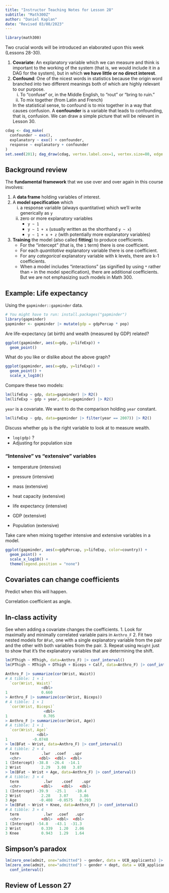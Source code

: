 ```yaml
---
title: "Instructor Teaching Notes for Lesson 28"
subtitle: "Math300Z"
author: "Daniel Kaplan"
date: "Revised 03/08/2023"
---
```



```r
library(math300)
```

Two crucial words will be introduced an elaborated upon this week (Lessons 28-30). 

1. **Covariate**: An explanatory variable which we can measure and think is important to the working of the system (that is, we would include it in a DAG for the system), but in which **we have little or no direct interest**.  
2. **Confound**: One of the nicest words in statistics because the origin word branched into two different meanings both of which are highly relevant to our purpose.
    i. To "confuse" or, in the Middle English, to "rout" or "bring to ruin."
    ii. To mix together (from Latin and French)

    In the statistical sense, to confound is to mix together in a way that causes confusion. A **confounder** is a variable that leads to confounding, that is, confusion. We can draw a simple picture that will be relevant in Lesson 30.
    
```r
cdag <- dag_make(
  confounder ~ exo(),
  explanatory ~ exo() + confounder,
  response ~ explanatory + confounder
)    
set.seed(201); dag_draw(cdag, vertex.label.cex=1, vertex.size=80, edge.arrow.sie=0.2)
```

## Background review

The **fundamental framework** that we use over and over again in this course involves:

1. A **data frame** holding variables of interest.
2. A **model specification** which 
    i. a response variable (always quantitative) which we'll write generically as `y`
    ii. zero or more explanatory variables 
        - `y ~ 1`
        - `y ~ 1 + x` (usually written as the shorthand `y ~ x`)
        - `y ~ 1 + x + z` (with potentially more explanatory variables)
3. **Training** the model (also called **fitting**) to produce coefficients. 
    - For the "intercept" (that is, the `1` term) there is one coefficient.
    - For each *quantitative* explanatory variable there is one coefficient.
    - For any *categorical* explanatory variable with k levels, there are k-1 coefficients.
    - When a model includes "interactions" (as signified by using `*` rather than `+` in the model specification), there are additional coefficients. But we are not emphasizing such models in Math 300.
    
## Example: Life expectancy

Using the `gapminder::gapminder` data. 

```r
# You might have to run: install.packages("gapminder")
library(gapminder)
gapminder <- gapminder |> mutate(gdp = gdpPercap * pop)
```

Are life-expectancy (at birth) and wealth (measured by GDP) related?

```r
ggplot(gapminder, aes(x=gdp, y=lifeExp)) + 
  geom_point() 
```

What do you like or dislike about the above graph?

```r
ggplot(gapminder, aes(x=gdp, y=lifeExp)) + 
  geom_point() +
  scale_x_log10()
```


Compare these two models:

```r
lm(lifeExp ~ gdp, data=gapminder) |> R2()
lm(lifeExp ~ gdp + year, data=gapminder) |> R2()
```

`year` is a covariate. We want to do the comparison holding `year` constant.

```r
lm(lifeExp ~ gdp, data=gapminder |> filter(year == 2007)) |> R2()
```

Discuss whether `gdp` is the right variable to look at to measure wealth. 

- `log(gdp)` ?
- Adjusting for population size

### "Intensive" vs "extensive" variables

- temperature (intensive)
- pressure (intensive)
- mass (extensive)
- heat capacity (extensive)

- life expectancy (intensive)
- GDP (extensive)
- Population (extensive)

Take care when mixing together intensive and extensive variables in a model.



```r
ggplot(gapminder, aes(x=gdpPercap, y=lifeExp, color=country)) + 
  geom_point() + 
  scale_x_log10() + 
  theme(legend.position = "none")
```

## Covariates can change coefficients

Predict when this will happen. 

Correlation coefficient as angle. 


## In-class activity

See when adding a covariate changes the coefficients. 
1. Look for maximally and minimally correlated variable pairs in `Anthro_F` 
2. Fit two nested models for `BFat`, one with a single explanatory variable from the pair and the other with both variables from the pair.
3. Repeat using `Height` just to show that it's the explanatory variables that are determining the shift. 

```r
lm(PThigh ~ MThigh, data=Anthro_F) |> conf_interval() 
lm(PThigh ~ MThigh + DThigh + Biceps + Calf, data=Anthro_F) |> conf_interval() 
```


```r
Anthro_F |> summarize(cor(Wrist, Waist))
# A tibble: 1 × 1
  `cor(Wrist, Waist)`
                <dbl>
1               0.660
> Anthro_F |> summarize(cor(Wrist, Biceps))
# A tibble: 1 × 1
  `cor(Wrist, Biceps)`
                 <dbl>
1                0.705
> Anthro_F |> summarize(cor(Wrist, Age))
# A tibble: 1 × 1
  `cor(Wrist, Age)`
              <dbl>
1           -0.0748
> lm(BFat ~ Wrist, data=Anthro_F) |> conf_interval()
# A tibble: 2 × 4
  term          .lwr  .coef   .upr
  <chr>        <dbl>  <dbl>  <dbl>
1 (Intercept) -38.8  -26.4  -14.1 
2 Wrist         2.29   3.08   3.87
> lm(BFat ~ Wrist + Age, data=Anthro_F) |> conf_interval()
# A tibble: 3 × 4
  term           .lwr    .coef    .upr
  <chr>         <dbl>    <dbl>   <dbl>
1 (Intercept) -39.9   -25.1    -10.4  
2 Wrist         2.28    3.07     3.86 
3 Age          -0.408  -0.0575   0.293
> lm(BFat ~ Wrist + Knee, data=Anthro_F) |> conf_interval()
# A tibble: 3 × 4
  term           .lwr  .coef   .upr
  <chr>         <dbl>  <dbl>  <dbl>
1 (Intercept) -54.8   -43.1  -31.3 
2 Wrist         0.339   1.20   2.06
3 Knee          0.943   1.29   1.64
```


## Simpson's paradox

```r
lm(zero_one(admit, one="admitted") ~ gender, data = UCB_applicants) |> conf_interval()
lm(zero_one(admit, one="admitted") ~ gender + dept, data = UCB_applicants) |>
  conf_interval()
```



## Review of Lesson 27

